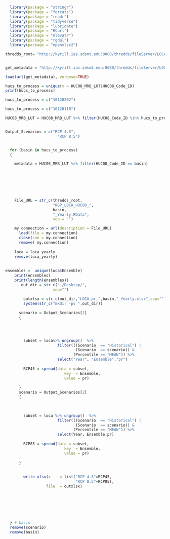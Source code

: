 ```r


  library(package = "stringr")
  library(package = "forcats")
  library(package = "readr")
  library(package = "tidyverse")
  library(package = "lubridate")
  library(package = "RCurl")
  library(package = "elevatr")
  library(package = "rgdal")
  library(package = "openxlsx2")


```

```r

thredds_root= "http://kyrill.ias.sdsmt.edu:8080/thredds/fileServer/LOCA_NGP/Specific_Regional_Aggregate_Sets/huc_08_basins/R_Yearly_Files/"


get_metadata = "http://kyrill.ias.sdsmt.edu:8080/thredds/fileServer/LOCA_NGP/Specific_Regional_Aggregate_Sets/huc_08_basins/HUC08_Missouri_River_Basin.Rdata"

load(url(get_metadata), verbose=TRUE)

hucs_to_process = unique(x = HUC08_MRB_LUT$HUC08_Code_ID)
print(hucs_to_process)

hucs_to_process = c("10120202")

hucs_to_process = c("10120110")

HUC08_MRB_LUT = HUC08_MRB_LUT %>% filter(HUC08_Code_ID %in% hucs_to_process)



```



```r
Output_Scenarios = c("RCP 4.5",
                       "RCP 8.5")


  for (basin in hucs_to_process)
  {

    metadata = HUC08_MRB_LUT %>% filter(HUC08_Code_ID == basin)
    


    
    


    File_URL = str_c(thredds_root,
                     "NGP_LOCA_HUC08_",
                     basin,
                     "_Yearly.RData",
                     sep = "")

    my.connection = url(description = File_URL)
      load(file = my.connection)
      close(con = my.connection)
      remove( my.connection)
      
    loca = loca_yearly
    remove(loca_yearly)
    
 
ensembles =  unique(loca$Ensemble)
    print(ensembles)
    print(length(ensembles))
       out_dir = str_c("~/Desktop/",
                     sep="")
        
        outxlsx = str_c(out_dir,"LOCA_pr_",basin,"_Yearly.xlsx",sep="")
        system(str_c("mkdir -pv ",out_dir))

      scenario = Output_Scenarios[1]
      {
        

                     

        subset = loca%>% ungroup()  %>%
                       filter(((Scenario  == "Historical") |
                               (Scenario  == scenario)) &
                              (Percentile == "MEAN")) %>%
                       select("Year", "Ensemble","pr")
        
        RCP45 = spread(data = subset,
                          key  = Ensemble,
                          value = pr)
        
      }
      scenario = Output_Scenarios[2]
      {
        
        

        subset = loca %>% ungroup()  %>%
                       filter(((Scenario  == "Historical") |
                               (Scenario  == scenario)) &
                              (Percentile == "MEAN")) %>%
                       select(Year, Ensemble,pr)
        
        RCP85 = spread(data = subset,
                          key  = Ensemble,
                          value = pr)
        
      }        
        
      
        write_xlsx(x    = list("RCP 4.5"=RCP45,
                               "RCP 8.5"=RCP85),
                  file  = outxlsx)
          
        


  


  } # basin
  remove(scenario)
  remove(basin)



```

